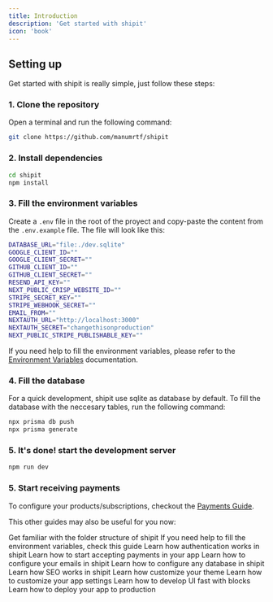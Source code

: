```yaml
---
title: Introduction
description: 'Get started with shipit'
icon: 'book'
---
```




## Setting up

Get started with shipit is really simple, just follow these steps:

### 1. Clone the repository

Open a terminal and run the following command:

```bash
git clone https://github.com/manumrtf/shipit
```

### 2. Install dependencies
```bash
cd shipit
npm install
```

### 3. Fill the environment variables
Create a `.env` file in the root of the proyect and copy-paste the content from the `.env.example` file.
The file will look like this:
```bash
DATABASE_URL="file:./dev.sqlite"
GOOGLE_CLIENT_ID=""
GOOGLE_CLIENT_SECRET=""
GITHUB_CLIENT_ID=""
GITHUB_CLIENT_SECRET=""
RESEND_API_KEY=""
NEXT_PUBLIC_CRISP_WEBSITE_ID=""
STRIPE_SECRET_KEY=""
STRIPE_WEBHOOK_SECRET=""
EMAIL_FROM=""
NEXTAUTH_URL="http://localhost:3000"
NEXTAUTH_SECRET="changethisonproduction"
NEXT_PUBLIC_STRIPE_PUBLISHABLE_KEY=""
```
If you need help to fill the environment variables, please refer to the [Environment Variables](/getting-env) documentation.


### 4. Fill the database
For a quick development, shipit use sqlite as database by default. To fill the database with the neccesary tables, run the following command:
```bash
npx prisma db push
npx prisma generate
```

### 5. It's done! start the development server

```bash
npm run dev
```

### 5. Start receiving payments
To configure your products/subscriptions, checkout the [Payments Guide](/guides/payments).


This other guides may also be useful for you now:

<CardGroup cols={2}>
  <Card
    title="Folder Structure"
    icon="folder"
    href="/core/folder-structure"
  >
    Get familiar with the folder structure of shipit
  </Card>
  <Card
    title="Get The Environment Variables"
    icon="file-shield"
    href="/getting-env"
  >
   If you need help to fill the environment variables, check this guide
  </Card>
</CardGroup>



<CardGroup cols={2}>
  <Card
    title="Authentication"
    icon="lock"
    href="/guides/authentication"
  >
    Learn how authentication works in shipit
  </Card>
  <Card
    title="Payments"
    icon="credit-card"
    href="guides/payments"
  >
    Learn how to start accepting payments in your app
  </Card>
  <Card
    title="Emails"
    icon="at"
    href="guides/emails"
  >
    Learn how to configure your emails in shipit
  </Card>
  <Card
    title="Database"
    icon="database"
    href="guides/database"
  >
    Learn how to configure any database in shipit
  </Card>
</CardGroup>

<CardGroup cols={2}>
  <Card
    title="SEO"
    icon="chart-simple"
    href="guides/seo"
  >
    Learn how SEO works in shipit
  </Card>
  <Card
    title="Theme"
    icon="paint-roller"
    href="/themes"
  >
    Learn how customize your theme
  </Card>
  <Card
    title="Settings"
    icon="gear"
    href="core/settings"
  >
    Learn how to customize your app settings
  </Card>
  <Card
    title="Blocks"
    icon="database"
    href="core/blocks"
  >
    Learn how to develop UI fast with blocks
  </Card>
</CardGroup>
 <Card
    title="Production"
    icon="rocket"
    href="guides/production"
  >
    Learn how to deploy your app to production
  </Card>